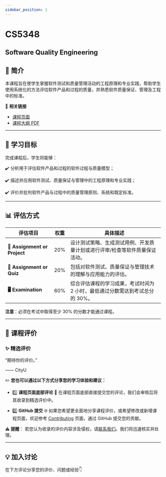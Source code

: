 ```yaml
---
sidebar_position: 1
---
```


# CS5348
## Software Quality Engineering

## **📘 简介**
本课程旨在使学生掌握软件测试和质量管理活动的工程原理和专业实践，帮助学生使用系统化的方法评估软件产品和过程的质量，并熟悉软件质量保证、管理及工程中的标准。

🔗 **相关链接**
- [课程页面](https://www.cityu.edu.hk/catalogue/pg/202425/course/CS5348.htm)
- [课程大纲 PDF](https://www.cityu.edu.hk/catalogue/pg/202425/course/CS5348.pdf)

---

## **🎯 学习目标**

完成课程后，学生将能够：

✔️ 分析用于评估软件产品和过程的软件过程与质量模型；

✔️ 描述并应用软件测试、质量保证与管理中的工程原理和专业实践；

✔️ 评价并批判软件产品与过程中的质量管理原则、系统和既定标准。

---

## **📊 评估方式**

| **评估项目**              | **权重** | **具体描述**                                                                                       |
|--------------------------|---------|---------------------------------------------------------------------------------------------------|
| **📝 Assignment or Project** | 20%     | 设计测试策略、生成测试用例、开发质量计划或进行评审/检查等软件质量保证活动。                              |
| **📄 Assignment or Quiz**    | 20%     | 包括对软件测试、质量保证与管理技术的理解与应用能力的评估。                                           |
| **🖥️ Examination**          | 60%     | 综合评估课程的学习成果，考试时间为 2 小时，最低通过分数需达到考试总分的 30%。                          |

**注意**：必须在考试中取得至少 30% 的分数才能通过课程。

---

## **💬 课程评价**

### ✨ **精选评价**
<div className={commentStyles.commentBox}>
    <p className={commentStyles.commentText}>
        “期待你的评价。”
    </p>
    <p className={commentStyles.commentAuthor}>—— CityU</p>
</div>

✏️ **您也可以通过以下方式分享您的学习体验和建议：**

- 1️⃣ **课程页面底部评论**
💬 在课程页面底部直接提交您的评论，我们会审核后将其收录到精选评价中。

- 2️⃣ **GitHub 提交**
🌐 如果您希望更全面地分享课程评价，或希望修改或新增课程页面，欢迎参考 [Contributing](https://penjc.github.io/cityU-navigator/contributing) 页面，通过 GitHub 提交您的贡献。

**⚠️ 提醒**：
若您认为收录的评价内容涉及侵权，请[联系我们](https://github.com/penjc/cityU-navigator/issues)。我们将迅速核实并处理。


---

## **💡 加入讨论**

在下方评论分享您的评价、问题或经验👇
<Utterances />